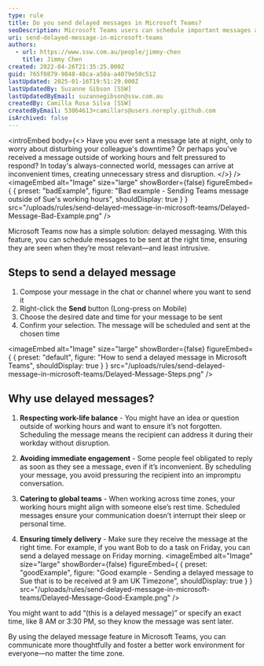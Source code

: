 ```yaml
---
type: rule
title: Do you send delayed messages in Microsoft Teams?
seoDescription: Microsoft Teams users can schedule important messages and reminders with Send Later, a convenient built-in tool that allows for exact date and time control.
uri: send-delayed-message-in-microsoft-teams
authors:
  - url: https://www.ssw.com.au/people/jimmy-chen
    title: Jimmy Chen
created: 2022-04-26T21:35:25.000Z
guid: 765f0879-9848-48ca-a50a-a4079e50c512
lastUpdated: 2025-01-16T19:51:29.000Z
lastUpdatedBy: Suzanne Gibson [SSW]
lastUpdatedByEmail: suzannegibson@ssw.com.au
createdBy: Camilla Rosa Silva [SSW]
createdByEmail: 53064613+camillars@users.noreply.github.com
isArchived: false
---
```


<introEmbed
  body={<>
Have you ever sent a message late at night, only to worry about disturbing your colleague's downtime? Or perhaps you've received a message outside of working hours and felt pressured to respond? In today's always-connected world, messages can arrive at inconvenient times, creating unnecessary stress and disruption.
  </>}
/>
<imageEmbed
  alt="Image"
  size="large"
  showBorder={false}
  figureEmbed={ {
    preset: "badExample",
    figure: "Bad example - Sending Teams message outside of Sue's working hours",
    shouldDisplay: true
  } }
  src="/uploads/rules/send-delayed-message-in-microsoft-teams/Delayed-Message-Bad-Example.png"
/>

Microsoft Teams now has a simple solution: delayed messaging. With this feature, you can schedule messages to be sent at the right time, ensuring they are seen when they’re most relevant—and least intrusive.

## Steps to send a delayed message

1. Compose your message in the chat or channel where you want to send it
2. Right-click the **Send** button (Long-press on Mobile)
3. Choose the desired date and time for your message to be sent
4. Confirm your selection. The message will be scheduled and sent at the chosen time


<imageEmbed
  alt="Image"
  size="large"
  showBorder={false}
  figureEmbed={ {
    preset: "default",
    figure: "How to send a delayed message in Microsoft Teams",
    shouldDisplay: true
  } }
  src="/uploads/rules/send-delayed-message-in-microsoft-teams/Delayed-Message-Steps.png"
/>

## Why use delayed messages?

1. **Respecting work-life balance** - You might have an idea or question outside of working hours and want to ensure it’s not forgotten. Scheduling the message means the recipient can address it during their workday without disruption.

2. **Avoiding immediate engagement** - Some people feel obligated to reply as soon as they see a message, even if it’s inconvenient. By scheduling your message, you avoid pressuring the recipient into an impromptu conversation.

3. **Catering to global teams** - When working across time zones, your working hours might align with someone else’s rest time. Scheduled messages ensure your communication doesn’t interrupt their sleep or personal time.

4. **Ensuring timely delivery** - Make sure they receive the message at the right time. For example, if you want Bob to do a task on Friday, you can send a delayed message on Friday morning.
<imageEmbed
  alt="Image"
  size="large"
  showBorder={false}
  figureEmbed={ {
    preset: "goodExample",
    figure: "Good example - Sending a delayed message to Sue that is to be received at 9 am UK Timezone",
    shouldDisplay: true
  } }
  src="/uploads/rules/send-delayed-message-in-microsoft-teams/Delayed-Message-Good-Example.png"
/>

You might want to add “(this is a delayed message)” or specify an exact time, like 8 AM or 3:30 PM, so they know the message was sent later.

By using the delayed message feature in Microsoft Teams, you can communicate more thoughtfully and foster a better work environment for everyone—no matter the time zone.
